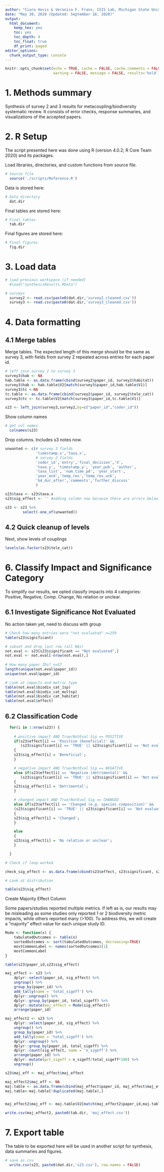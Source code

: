```yaml
---
author: "Ciara Hovis & Veronica F. Frans, CSIS Lab, Michigan State University"
date: "May 30, 2020 (Updated: September 16, 2020)"
output: 
  html_document:
    keep_tex: yes
    toc: yes
    toc_depth: 4
    toc_float: true
    df_print: paged
editor_options: 
  chunk_output_type: console
---
```


```r
knitr::opts_chunk$set(echo = TRUE, cache = FALSE, cache.comments = FALSE,
                      warning = FALSE, message = FALSE, results='hold')
```

# 1. Methods summary

Synthesis of survey 2 and 3 results for metacoupling/biodiversity systematic review. It consists of error checks, response summaries, and visualizations of the accepted papers.

# 2. R Setup

The script presented here was done using R (version 4.0.2; R Core Team 2020) and its packages.

Load libraries, directories, and custom functions from source file.

```r
# Source file
  source('./scripts/Reference.R')
```

Data is stored here:

```r
# Data directory
  dat.dir
```

Final tables are stored here:

```r
# Final tables
  tab.dir
```

Final figures are stored here:

```r
# Final figures
  fig.dir
```


# 3. Load data


```r
# load previous workspace (if needed)
  #load("synthesisResults.RData")

# surveys
  survey2 <- read.csv(paste0(dat.dir,'survey2_cleaned.csv'))
  survey3 <- read.csv(paste0(dat.dir,'survey3_cleaned.csv'))
```

# 4. Data formatting

## 4.1 Merge tables

Merge tables. The expected length of this merge should be the same as survey 3, with fields from survey 2 repeated across entries for each paper id. 

```r
# left join survey 2 to survey 3
survey3$hab <- NA
hab.table <- as.data.frame(cbind(survey2$paper_id, survey2$habitat))
survey3$hab <- hab.table$V2[match(survey3$paper_id,hab.table$V1)]
survey3$tc <-NA
tc.table <- as.data.frame(cbind(survey2$paper_id, survey2$tele_cat))
survey3$tc <- tc.table$V2[match(survey3$paper_id,tc.table$V1)]

s23 <- left_join(survey3,survey2,by=c("paper_id","coder_id"))
```

Show column names

```r
# get col names
  colnames(s23)
```

Drop columns. Includes s3 notes now.

```r
unwanted <- c(# survey 3 fields
              'timestamp.x','taxa.x',
              # survey 2 fields
              'coder_id','entry','final_decision','X',
              'taxa.y', 'timestamp.y', 'year_pub', 'author',
              'taxa_list', 'num_time_pd', 'year_start',
              'year_end','temp_res','temp_res_unk',
              'b4_dur_after','comments','further_discuss'
              )

s23$taxa <- s23$taxa.x
s23$sig_effect <- '' #adding column now because there are errors below

s23 <- s23 %>%
        select(-one_of(unwanted))
```

## 4.2 Quick cleanup of levels

Next, show levels of couplings

```r
levels(as.factor(s23$tele_cat))
```


# 6. Classify Impact and Significance Category

To simplify our results, we opted classify impacts into 4 categories:  Positive, Negative, Comp. Change, No relation or unclear.

## 6.1 Investigate Significance Not Evaluated

No action taken yet, need to discuss with group

```r
# Check how many entries were "not evaluated" n=259
table(s23$significant)

# subset and drop last row (all NAs)
not.eval <- s23[s23$significant == "Not evaluated",]
not.eval <- not.eval[-nrow(not.eval),]
  
# How many paper IDs? n=57
length(unique(not.eval$paper_id))
unique(not.eval$paper_id)

# Look at impacts and metric type
table(not.eval$biodiv_cat_1sp)
table(not.eval$biodiv_cat_multsp)
table(not.eval$biodiv_cat_habitat)
table(not.eval$effect)

```


## 6.2  Classification Code

```r



  for(i in 1:nrow(s23)) {
  
    # positive impact AND True/NotEval Sig == POSITIVE
    if(s23$effect[i] == 'Positive (beneficial)' &&
       (s23$significant[i] == 'TRUE' || s23$significant[i] == 'Not evaluated') )
    {
    s23$sig_effect[i] = 'Beneficial';
    }

    # negative impact AND True/NotEval Sig == NEGATIVE
    else if(s23$effect[i] == 'Negative (detrimental)' &&
       (s23$significant[i] == 'TRUE' || s23$significant[i] == 'Not evaluated') )
    {
    s23$sig_effect[i] = 'Detrimental';
    }

    # changed impact AND True/NotEval Sig == CHANGED
    else if(s23$effect[i] == 'Changed (e.g. species composition)' &&
    (s23$significant[i] == 'TRUE' || s23$significant[i] == 'Not evaluated') )
    {
    s23$sig_effect[i] = 'Changed';
    }

    else
    {
    s23$sig_effect[i] = 'No relation or unclear';
    }

  }

# Check if loop worked

check_sig_effect <- as.data.frame(cbind(s23$effect, s23$significant, s23$sig_effect))

# Look at distribution

table(s23$sig_effect)

```

Create Majority Effect Column

Some papers/studies reported multiple metrics. If left as is, our results may be misleading as some studies only reported 1 or 2 biodiversity metric impacts, while others reported many (>100). To address this, we will create a "majority" effect value for each unique study ID.


```r

Mode <- function(x) {
    tabulatedOutcomes <- table(x)
    sortedOutcomes <- sort(tabulatedOutcomes, decreasing=TRUE)
    mostCommonLabel <- names(sortedOutcomes)[1]
    mostCommonLabel
}

table(s23$paper_id,s23$sig_effect)

maj_effect <- s23 %>%
    dplyr::select(paper_id, sig_effect) %>%
    ungroup() %>%
    group_by(paper_id) %>%
    add_tally(name = 'total_sigeff') %>%
    dplyr::ungroup() %>%
    dplyr::group_by(paper_id, total_sigeff) %>%
    dplyr::mutate(maj_effect = Mode(sig_effect))
    arrange(paper_id) 

maj_effect2 <- s23 %>%
    dplyr::select(paper_id, sig_effect) %>%
    ungroup() %>%
    group_by(paper_id) %>%
    add_tally(name = 'total_sigeff') %>%
    dplyr::ungroup() %>%
    dplyr::group_by(paper_id, total_sigeff) %>%
    dplyr::count(sig_effect, name = 'n_sigeff') %>%
    arrange(paper_id) %>%
    dplyr::mutate(pct_sigeff = n_sigeff/total_sigeff*100) %>% 
    ungroup()

s23$maj_eff <- maj_effect$maj_effect

maj_effect2$maj_eff <- NA
maj.table <- as.data.frame(cbind(maj_effect$paper_id, maj_effect$maj_effect))
maj.table<-maj.table[!duplicated(maj.table),]


maj_effect2$maj_eff <- maj.table$V2[match(maj_effect2$paper_id,maj.table$V1)]

write.csv(maj_effect2, paste0(tab.dir, 'maj_effect.csv'))

```


# 7. Export table

The table to be exported here will be used in another script for synthesis, data summaries and figures.

```r
# save as csv
  write.csv(s23, paste0(dat.dir,'s23.csv'), row.names = FALSE)
```

